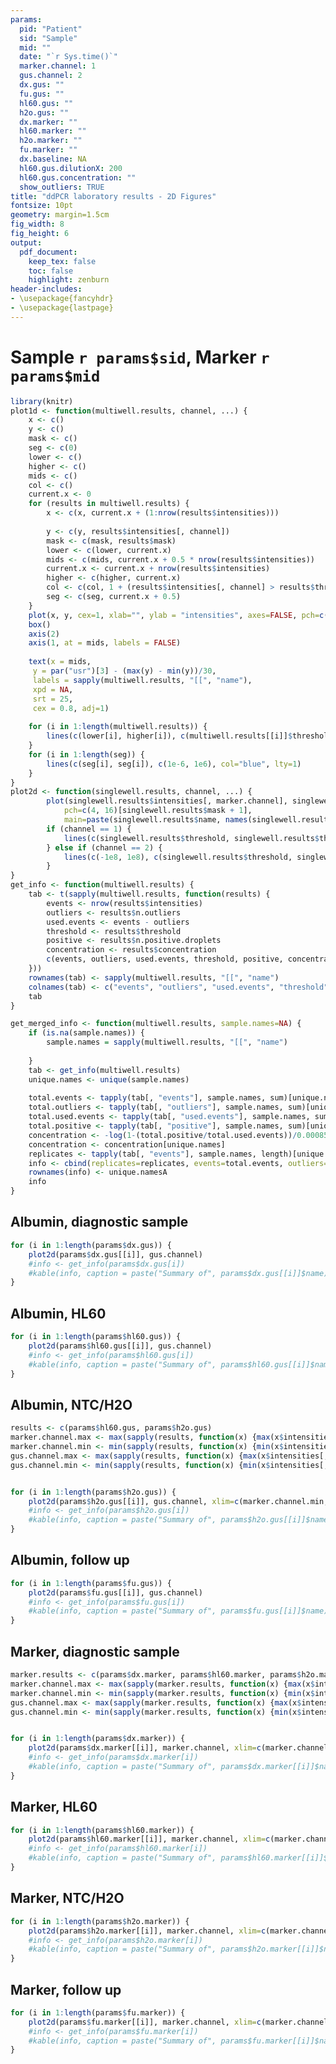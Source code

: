 ---
params:
  pid: "Patient"
  sid: "Sample"
  mid: ""
  date: "`r Sys.time()`"
  marker.channel: 1
  gus.channel: 2
  dx.gus: ""
  fu.gus: ""
  hl60.gus: ""
  h2o.gus: ""
  dx.marker: ""
  hl60.marker: ""
  h2o.marker: ""
  fu.marker: ""
  dx.baseline: NA
  hl60.gus.dilutionX: 200
  hl60.gus.concentration: ""
  show_outliers: TRUE
title: "ddPCR laboratory results - 2D Figures"
fontsize: 10pt
geometry: margin=1.5cm
fig_width: 8 
fig_height: 6
output:
  pdf_document:
    keep_tex: false
    toc: false
    highlight: zenburn
header-includes:
- \usepackage{fancyhdr}
- \usepackage{lastpage}
---


<!--- Define Headers and Footers --->
\fancypagestyle{plain}{%
  \renewcommand{\headrulewidth}{0pt}%
  \fancyhf{}%
  \fancyfoot[C]{\footnotesize Page \thepage\, of\, \pageref*{LastPage} `r params$sid` `r params$mid` Generated at `r params$date` by ddPCR MRD Pipeline Version 1.0}
  \setlength\footskip{0pt}
}
\pagestyle{plain}
\center
# Sample `r params$sid`, Marker `r params$mid`


```{r echo=FALSE}
library(knitr)
plot1d <- function(multiwell.results, channel, ...) {
	x <- c()
	y <- c()
	mask <- c()
	seg <- c(0)
	lower <- c()
	higher <- c()
	mids <- c()
	col <- c()
	current.x <- 0
	for (results in multiwell.results) {
		x <- c(x, current.x + (1:nrow(results$intensities)))
		
		y <- c(y, results$intensities[, channel])
		mask <- c(mask, results$mask)
		lower <- c(lower, current.x)
		mids <- c(mids, current.x + 0.5 * nrow(results$intensities))
		current.x <- current.x + nrow(results$intensities)
		higher <- c(higher, current.x)
		col <- c(col, 1 + (results$intensities[, channel] > results$threshold))
		seg <- c(seg, current.x + 0.5)
	}
	plot(x, y, cex=1, xlab="", ylab = "intensities", axes=FALSE, pch=c(4, 16)[mask + 1], col=col, ...)
	box()
	axis(2)
	axis(1, at = mids, labels = FALSE)
	
	text(x = mids,
     y = par("usr")[3] - (max(y) - min(y))/30,
     labels = sapply(multiwell.results, "[[", "name"),
     xpd = NA,
     srt = 25,
     cex = 0.8, adj=1)
	 
	for (i in 1:length(multiwell.results)) {
		lines(c(lower[i], higher[i]), c(multiwell.results[[i]]$threshold, multiwell.results[[i]]$threshold), lty=1, col=2, lwd=2)
	}
	for (i in 1:length(seg)) {
		lines(c(seg[i], seg[i]), c(1e-6, 1e6), col="blue", lty=1)
	}
}
plot2d <- function(singlewell.results, channel, ...) {
		plot(singlewell.results$intensities[, marker.channel], singlewell.results$intensities[, gus.channel], col = (singlewell.results$intensities[, channel] > singlewell.results$threshold) + 1,
			pch=c(4, 16)[singlewell.results$mask + 1],
			main=paste(singlewell.results$name, names(singlewell.results$name)), xlab = "Channel 1", ylab="Channel 2", ...)
		if (channel == 1) {
			lines(c(singlewell.results$threshold, singlewell.results$threshold), c(-1e8, 1e8), col=2, lwd=1.5)
		} else if (channel == 2) {
			lines(c(-1e8, 1e8), c(singlewell.results$threshold, singlewell.results$threshold), col=2, lwd=1.5)
		}
}
get_info <- function(multiwell.results) {
	tab <- t(sapply(multiwell.results, function(results) {
		events <- nrow(results$intensities)
		outliers <- results$n.outliers
		used.events <- events - outliers
		threshold <- results$threshold
		positive <- results$n.positive.droplets
		concentration <- results$concentration
		c(events, outliers, used.events, threshold, positive, concentration)
	}))
	rownames(tab) <- sapply(multiwell.results, "[[", "name")
	colnames(tab) <- c("events", "outliers", "used.events", "threshold", "positive", "concentration")
	tab
}

get_merged_info <- function(multiwell.results, sample.names=NA) {
	if (is.na(sample.names)) {
		sample.names = sapply(multiwell.results, "[[", "name")
	
	}
	tab <- get_info(multiwell.results)
	unique.names <- unique(sample.names)
	
	total.events <- tapply(tab[, "events"], sample.names, sum)[unique.names]
	total.outliers <- tapply(tab[, "outliers"], sample.names, sum)[unique.names]
	total.used.events <- tapply(tab[, "used.events"], sample.names, sum)[unique.names]
	total.positive <- tapply(tab[, "positive"], sample.names, sum)[unique.names]
	concentration <- -log(1-(total.positive/total.used.events))/0.00085
	concentration <- concentration[unique.names]
	replicates <- tapply(tab[, "events"], sample.names, length)[unique.names]
	info <- cbind(replicates=replicates, events=total.events, outliers=total.outliers, used.events=total.used.events,positive=total.positive,concentration=concentration )
	rownames(info) <- unique.namesA
	info
}
```

## Albumin, diagnostic sample

```{r 2dFigures_dx_alb, fig.height=12, fig.width=12, fig.align="center", echo=FALSE}
for (i in 1:length(params$dx.gus)) {
	plot2d(params$dx.gus[[i]], gus.channel)
	#info <- get_info(params$dx.gus[i])
	#kable(info, caption = paste("Summary of", params$dx.gus[[i]]$name))
}
```


## Albumin, HL60

```{r 2dFigures_mnc_alb, fig.height=12, fig.width=12, fig.align="center", echo=FALSE}
for (i in 1:length(params$hl60.gus)) {
	plot2d(params$hl60.gus[[i]], gus.channel)
	#info <- get_info(params$hl60.gus[i])
	#kable(info, caption = paste("Summary of", params$hl60.gus[[i]]$name))
}
```


## Albumin, NTC/H2O

```{r 2dFigures_h2o_alb, fig.height=12, fig.width=12, fig.align="center", echo=FALSE}
results <- c(params$hl60.gus, params$h2o.gus)
marker.channel.max <- max(sapply(results, function(x) {max(x$intensities[, marker.channel])}))
marker.channel.min <- min(sapply(results, function(x) {min(x$intensities[, marker.channel])}))
gus.channel.max <- max(sapply(results, function(x) {max(x$intensities[, gus.channel])}))
gus.channel.min <- min(sapply(results, function(x) {min(x$intensities[, gus.channel])}))


for (i in 1:length(params$h2o.gus)) {
	plot2d(params$h2o.gus[[i]], gus.channel, xlim=c(marker.channel.min, marker.channel.max), ylim=c(gus.channel.min, gus.channel.max))
	#info <- get_info(params$h2o.gus[i])
	#kable(info, caption = paste("Summary of", params$h2o.gus[[i]]$name))
}
```



## Albumin, follow up

```{r 2dFigures_fu_alb, fig.height=12, fig.width=12, fig.align="center", echo=FALSE}
for (i in 1:length(params$fu.gus)) {
	plot2d(params$fu.gus[[i]], gus.channel)
	#info <- get_info(params$fu.gus[i])
	#kable(info, caption = paste("Summary of", params$fu.gus[[i]]$name))
}
```




## Marker, diagnostic sample

```{r 2dFigures_dx_marker, fig.height=12, fig.width=12, fig.align="center", echo=FALSE}
marker.results <- c(params$dx.marker, params$hl60.marker, params$h2o.marker, params$fu.marker)
marker.channel.max <- max(sapply(marker.results, function(x) {max(x$intensities[, marker.channel])}))
marker.channel.min <- min(sapply(marker.results, function(x) {min(x$intensities[, marker.channel])}))
gus.channel.max <- max(sapply(marker.results, function(x) {max(x$intensities[, gus.channel])}))
gus.channel.min <- min(sapply(marker.results, function(x) {min(x$intensities[, gus.channel])}))


for (i in 1:length(params$dx.marker)) {
	plot2d(params$dx.marker[[i]], marker.channel, xlim=c(marker.channel.min, marker.channel.max), ylim=c(gus.channel.min, gus.channel.max))
	#info <- get_info(params$dx.marker[i])
	#kable(info, caption = paste("Summary of", params$dx.marker[[i]]$name))
}
```


## Marker, HL60

```{r 2dFigures_mnc_marker, fig.height=12, fig.width=12, fig.align="center", echo=FALSE}
for (i in 1:length(params$hl60.marker)) {
	plot2d(params$hl60.marker[[i]], marker.channel, xlim=c(marker.channel.min, marker.channel.max), ylim=c(gus.channel.min, gus.channel.max))
	#info <- get_info(params$hl60.marker[i])
	#kable(info, caption = paste("Summary of", params$hl60.marker[[i]]$name))
}
```


## Marker, NTC/H2O

```{r 2dFigures_h2o_marker, fig.height=12, fig.width=12, fig.align="center", echo=FALSE}
for (i in 1:length(params$h2o.marker)) {
	plot2d(params$h2o.marker[[i]], marker.channel, xlim=c(marker.channel.min, marker.channel.max), ylim=c(gus.channel.min, gus.channel.max))
	#info <- get_info(params$h2o.marker[i])
	#kable(info, caption = paste("Summary of", params$h2o.marker[[i]]$name))
}
```



## Marker, follow up

```{r 2dFigures_fu_marker, fig.height=12, fig.width=12, fig.align="center", echo=FALSE}
for (i in 1:length(params$fu.marker)) {
	plot2d(params$fu.marker[[i]], marker.channel, xlim=c(marker.channel.min, marker.channel.max), ylim=c(gus.channel.min, gus.channel.max))
	#info <- get_info(params$fu.marker[i])
	#kable(info, caption = paste("Summary of", params$fu.marker[[i]]$name))
}
```

